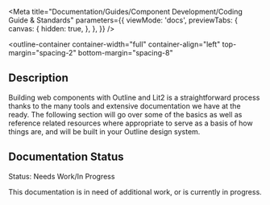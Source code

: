 

<Meta
  title="Documentation/Guides/Component Development/Coding Guide & Standards"
  parameters={{
    viewMode: 'docs',
    previewTabs: {
      canvas: {
        hidden: true,
      },
    },
  }}
/>

<outline-container
  container-width="full"
  container-align="left"
  top-margin="spacing-2"
  bottom-margin="spacing-8"
>
  ## Description
  Building web components with Outline and Lit2 is a straightforward process thanks to the many tools and extensive documentation we have at the ready.
  The following section will go over some of the basics as well as reference related resources where appropriate to serve as a basis of how things are, and will be built in your Outline design system.

  ## Documentation Status
  <outline-alert status="warning" size="large">
    <span slot="header">Status: Needs Work/In Progress</span>
    <p>
      This documentation is in need of additional work, or is currently in progress.
    </p>
  </outline-alert>
</outline-container>
